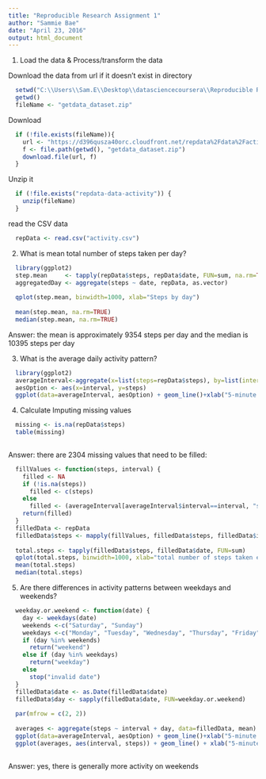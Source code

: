```yaml
---
title: "Reproducible Research Assignment 1"
author: "Sammie Bae"
date: "April 23, 2016"
output: html_document
---
```


1. Load the data & Process/transform the data

Download the data from url if it doesn't exist in directory
```r
  setwd("C:\\Users\\Sam.E\\Desktop\\datasciencecoursera\\Reproducible Research\\Assignment 1")
  getwd()
  fileName <- "getdata_dataset.zip"
```

Download
```r
  if (!file.exists(fileName)){
    url <- "https://d396qusza40orc.cloudfront.net/repdata%2Fdata%2Factivity.zip"
    f <- file.path(getwd(), "getdata_dataset.zip")
    download.file(url, f)
  }
```

Unzip it
```r
  if (!file.exists("repdata-data-activity")) { 
    unzip(fileName) 
  }
```

read the CSV data
```r
  repData <- read.csv("activity.csv")
```

2. What is mean total number of steps taken per day?
```r
  library(ggplot2)
  step.mean     <- tapply(repData$steps, repData$date, FUN=sum, na.rm=TRUE)
  aggregatedDay <- aggregate(steps ~ date, repData, as.vector)
  
  qplot(step.mean, binwidth=1000, xlab="Steps by day")
  
  mean(step.mean, na.rm=TRUE)
  median(step.mean, na.rm=TRUE)
```
Answer: the mean is approximately  9354 steps per day and the median is 10395 steps per day


3. What is the average daily activity pattern?
```r
  library(ggplot2)
  averageInterval<-aggregate(x=list(steps=repData$steps), by=list(interval=repData$interval), FUN=mean, na.rm=TRUE)
  aesOption <- aes(x=interval, y=steps)
  ggplot(data=averageInterval, aesOption) + geom_line()+xlab("5-minute Intervals")+ylab("Average Steps Taken")
```

4. Calculate Imputing missing values
```r
  missing <- is.na(repData$steps)
  table(missing)
  
```
Answer: there are 2304 missing values that need to be filled:
```r
  fillValues <- function(steps, interval) {
    filled <- NA
    if (!is.na(steps))
      filled <- c(steps)
    else
      filled <- (averageInterval[averageInterval$interval==interval, "steps"])
    return(filled)
  }
  filledData <- repData
  filledData$steps <- mapply(fillValues, filledData$steps, filledData$interval)
  
  total.steps <- tapply(filledData$steps, filledData$date, FUN=sum)
  qplot(total.steps, binwidth=1000, xlab="total number of steps taken each day")
  mean(total.steps)
  median(total.steps)
```
  
5. Are there differences in activity patterns between weekdays and weekends?
```r
  weekday.or.weekend <- function(date) {
    day <- weekdays(date)
    weekends <-c("Saturday", "Sunday")
    weekdays <-c("Monday", "Tuesday", "Wednesday", "Thursday", "Friday")
    if (day %in% weekends)
      return("weekend")
    else if (day %in% weekdays)
      return("weekday")
    else
      stop("invalid date")
  }
  filledData$date <- as.Date(filledData$date)
  filledData$day <- sapply(filledData$date, FUN=weekday.or.weekend)
  
  par(mfrow = c(2, 2))
   
  averages <- aggregate(steps ~ interval + day, data=filledData, mean)
  ggplot(data=averageInterval, aesOption) + geom_line()+xlab("5-minute Intervals")+ylab("Average Steps Taken")
  ggplot(averages, aes(interval, steps)) + geom_line() + xlab("5-minute interval") + ylab("Number of steps")
  
```

Answer: yes, there is generally more activity on weekends